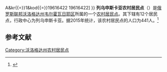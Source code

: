{{Infobox Settlement
| official_name = 列乌申斯卡亚农村居民点
| native_name = Сельское поселение Липецкое
| settlement_type = [[农村居民点|农村居民点]]
| subdivision_type = [[国家|国家]]
| subdivision_type1 = [[州_(俄罗斯)|州]]
| subdivision_type2 = [[区_(苏联)|区]]
| subdivision_name = {{RUS}}
| subdivision_name1 = [[沃洛格达州|沃洛格达州]]
| subdivision_name2 = [[韦尔霍瓦日耶区|韦尔霍瓦日耶区]]
| seat_type = 行政中心
| seat = 列乌申斯卡亚
| population_as_of=2015
| population_footnotes = <ref name=stat />
| population_total = 441
| coordinates_display = inline,title
| latd =  | latm =  | lats =  | latNS = N
| longd =  | longm =  | longs =  | longEW = E
| timezone = [[莫斯科时间|MSK]]
| utc_offset = +3
| blank_name = [[俄罗斯市政土地区划代码|OKTMO编码]]
| blank_info = [http://classif.spb.ru/classificators/view/tma.php?st{{=}}A&kr{{=}}1&kod{{=}}19616422 19616422]
}}
'''列乌申斯卡亚农村居民点'''（{{lang-ru|Сельское поселение Липецкое}}）是[[俄罗斯联邦|俄罗斯联邦]][[沃洛格达州|沃洛格达州]][[韦尔霍瓦日耶区|韦尔霍瓦日耶区]]所属的一个[[农村居民点|农村居民点]]。其下辖有12个居民点，行政中心为列乌申斯卡亚。据2015年统计，该农村居民点的人口为441人。<ref name=stat>{{cite web |url=http://www.gks.ru/free_doc/doc_2015/bul_dr/mun_obr2015.rar |title=Численность населения Российской Федерации по муниципальным образованиям на 1 января 2015 года |accessdate=2015-08-06 |archiveurl=https://www.webcitation.org/6aaNzOlFO?url=http://www.gks.ru/free_doc/doc_2015/bul_dr/mun_obr2015.rar |archivedate=2015-08-06 |language=ru |deadurl=yes }}</ref>

== 参考文献 ==
{{reflist}}

{{Russia-stub}}

[[Category:沃洛格达州农村居民点|Category:沃洛格达州农村居民点]]